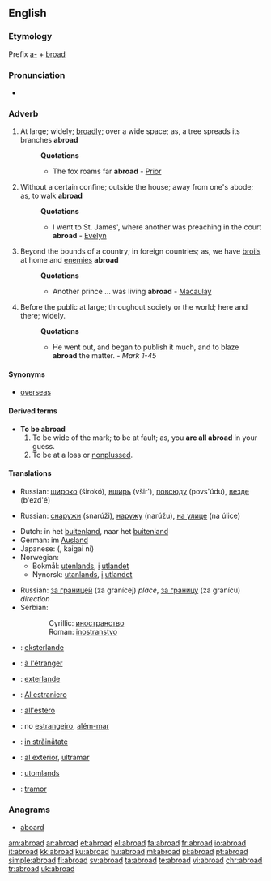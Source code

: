 ==English==

===Etymology===
Prefix [[a-]] + [[broad]]

===Pronunciation===
* {{audio|en-us-abroad.ogg|Audio (US)}}

===Adverb===
{{en-adv}}

# At large; widely; [[broadly]]; over a wide space; as, a tree spreads its branches '''abroad'''
#: '''Quotations'''
#:* The fox roams far '''abroad''' - [[Prior]]
# Without a certain confine; outside the house; away from one's abode; as, to walk '''abroad'''
#: '''Quotations'''
#:* I went to St. James', where another was preaching in the court '''abroad''' - [[Evelyn]]
# Beyond the bounds of a country; in foreign countries; as, we have [[broils]] at home and [[enemies]] '''abroad'''
#: '''Quotations'''
#:* Another prince ... was living '''abroad''' - [[Macaulay]]
# Before the public at large; throughout society or the world; here and there; widely.
#: '''Quotations'''
#:* He went out, and began to publish it much, and to blaze '''abroad''' the matter. - ''Mark 1-45''

====Synonyms====
* [[overseas]]

====Derived terms====
* '''To be abroad'''
*# To be wide of the mark; to be at fault; as, you '''are all abroad''' in your guess.
*# To be at a loss or [[nonplussed]].

====Translations====
{{trans-top|at large; widely; broadly; over a wide space}}
* Russian: [[широко]] (širokó), [[вширь]] (všir'), [[повсюду]] (povs'údu), [[везде]] (b'ezd'é)
{{trans-mid}}
{{trans-bottom}}

{{trans-top|without a certain confine; outside the house}}
* Russian: [[снаружи]] (snarúži), [[наружу]] (narúžu), [[на улице]] (na úlice)
{{trans-mid}}
{{trans-bottom}}

{{trans-top|beyond the bounds of a country; in foreign countries}}
* Dutch: in het [[buitenland]], naar het [[buitenland]]
* German: im [[Ausland]]
* Japanese: {{Jpan|[[海外]]に}} ({{Jpan|[[かいがい]]に}}, kaigai ni)
* Norwegian:
** Bokmål: [[utenlands]], [[i]] [[utlandet]]
** Nynorsk: [[utanlands]], [[i]] [[utlandet]]
{{trans-mid}}
* Russian: [[за границей]] (za granícej) ''place'', [[за границу]] (za granícu) ''direction''
* Serbian: 
::Cyrillic: [[иностранство]] {{n}} 
::Roman: [[inostranstvo]] {{n}}
{{trans-bottom}}

{{checktrans-top}}
* {{ttbc|Esperanto}}: [[eksterlande]]
* {{ttbc|French}}: [[à l'étranger]]
* {{ttbc|Ido}}: [[exterlande]]
* {{ttbc|Interlingua}}: [[Al estraniero]]
* {{ttbc|Italian}}: [[all'estero]]
{{checktrans-mid}}
* {{ttbc|Portuguese}}: no [[estrangeiro]], [[além-mar]]
* {{ttbc|Romanian}}: [[in străinătate]]
* {{ttbc|Spanish}}: [[al exterior]], [[ultramar]]
* {{ttbc|Swedish}}: [[utomlands]]
* {{ttbc|Welsh}}: [[tramor]]
{{checktrans-bottom}}

===Anagrams===
* [[aboard]]

[[am:abroad]]
[[ar:abroad]]
[[et:abroad]]
[[el:abroad]]
[[fa:abroad]]
[[fr:abroad]]
[[io:abroad]]
[[it:abroad]]
[[kk:abroad]]
[[ku:abroad]]
[[hu:abroad]]
[[ml:abroad]]
[[pl:abroad]]
[[pt:abroad]]
[[simple:abroad]]
[[fi:abroad]]
[[sv:abroad]]
[[ta:abroad]]
[[te:abroad]]
[[vi:abroad]]
[[chr:abroad]]
[[tr:abroad]]
[[uk:abroad]]